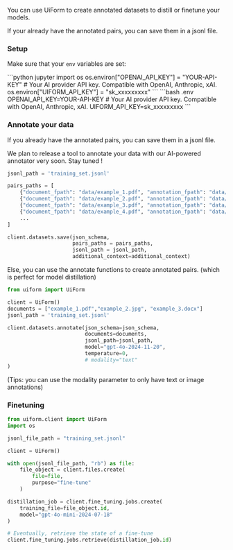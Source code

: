 You can use UiForm to create annotated datasets to distill or finetune your models.


If your already have the annotated pairs, you can save them in a jsonl file.

### Setup 

Make sure that your `env` variables are set:

<CodeGroup>
```python jupyter
import os
os.environ["OPENAI_API_KEY"] = "YOUR-API-KEY" # Your AI provider API key. Compatible with OpenAI, Anthropic, xAI.
os.environ["UIFORM_API_KEY"] = "sk_xxxxxxxxx"
```
```bash .env
OPENAI_API_KEY=YOUR-API-KEY # Your AI provider API key. Compatible with OpenAI, Anthropic, xAI.
UIFORM_API_KEY=sk_xxxxxxxxx
```
</CodeGroup>

### Annotate your data

If you already have the annotated pairs, you can save them in a jsonl file.

We plan to release a tool to annotate your data with our AI-powered annotator very soon. Stay tuned ! 

```python
jsonl_path = 'training_set.jsonl'

pairs_paths = [
    {"document_fpath": "data/example_1.pdf", "annotation_fpath": "data/annotation_1.json"},
    {"document_fpath": "data/example_2.pdf", "annotation_fpath": "data/annotation_2.json"},
    {"document_fpath": "data/example_3.pdf", "annotation_fpath": "data/annotation_3.json"},
    {"document_fpath": "data/example_4.pdf", "annotation_fpath": "data/annotation_4.json"},
    ...
]

client.datasets.save(json_schema, 
                     pairs_paths = pairs_paths, 
                     jsonl_path = jsonl_path, 
                     additional_context=additional_context)
```

Else, you can use the annotate functions to create annotated pairs. (which is perfect for model distillation)

```python
from uiform import UiForm

client = UiForm()
documents = ["example_1.pdf","example_2.jpg", "example_3.docx"]
jsonl_path = 'training_set.jsonl'

client.datasets.annotate(json_schema=json_schema, 
                         documents=documents, 
                         jsonl_path=jsonl_path,
                         model="gpt-4o-2024-11-20", 
                         temperature=0, 
                         # modality="text"
)
```

(Tips: you can use the modality parameter to only have text or image annotations)

### Finetuning

```python
from uiform.client import UiForm
import os

jsonl_file_path = "training_set.jsonl"

client = UiForm()

with open(jsonl_file_path, "rb") as file:
    file_object = client.files.create(
        file=file,
        purpose="fine-tune"
    )

distillation_job = client.fine_tuning.jobs.create(
    training_file=file_object.id,
    model="gpt-4o-mini-2024-07-18"
)

# Eventually, retrieve the state of a fine-tune
client.fine_tuning.jobs.retrieve(distillation_job.id)

```

